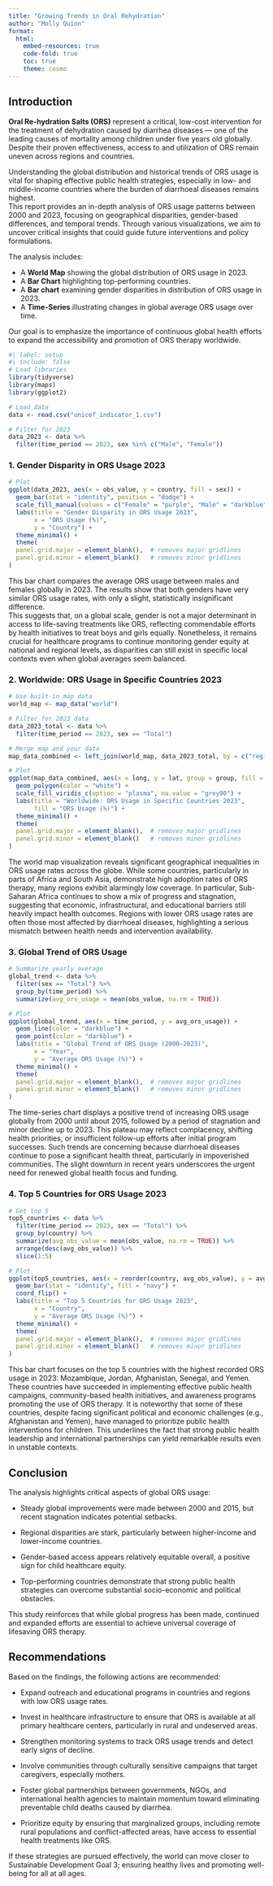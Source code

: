 ---
title: "Growing Trends in Oral Rehydration"
author: "Molly Quinn"
format:
  html:
    embed-resources: true
    code-fold: true
    toc: true
    theme: cosmo
---

## Introduction

**Oral Re-hydration Salts (ORS)** represent a critical, low-cost intervention for the treatment of dehydration caused by diarrhea diseases — one of the leading causes of mortality among children under five years old globally. Despite their proven effectiveness, access to and utilization of ORS remain uneven across regions and countries.

Understanding the global distribution and historical trends of ORS usage is vital for shaping effective public health strategies, especially in low- and middle-income countries where the burden of diarrhoeal diseases remains highest.\
This report provides an in-depth analysis of ORS usage patterns between 2000 and 2023, focusing on geographical disparities, gender-based differences, and temporal trends. Through various visualizations, we aim to uncover critical insights that could guide future interventions and policy formulations.

The analysis includes:

-   A **World Map** showing the global distribution of ORS usage in 2023.
-   A **Bar Chart** highlighting top-performing countries.
-   A **Bar chart** examining gender disparities in distribution of ORS usage in 2023.
-   A **Time-Series** illustrating changes in global average ORS usage over time.

Our goal is to emphasize the importance of continuous global health efforts to expand the accessibility and promotion of ORS therapy worldwide.

```{r}
#| label: setup
#| include: false
# Load libraries
library(tidyverse)
library(maps)
library(ggplot2)


```

```{r}
# Load data
data <- read.csv("unicef_indicator_1.csv")

# Filter for 2023
data_2023 <- data %>%
  filter(time_period == 2023, sex %in% c("Male", "Female"))

```

### 1. Gender Disparity in ORS Usage 2023

```{r}

# Plot
ggplot(data_2023, aes(x = obs_value, y = country, fill = sex)) +
  geom_bar(stat = "identity", position = "dodge") +
  scale_fill_manual(values = c("Female" = "purple", "Male" = "darkblue")) +
  labs(title = "Gender Disparity in ORS Usage 2023",
       x = "ORS Usage (%)",
       y = "Country") +
  theme_minimal() +
  theme(
  panel.grid.major = element_blank(),  # removes major gridlines
  panel.grid.minor = element_blank()   # removes minor gridlines
)
```

This bar chart compares the average ORS usage between males and females globally in 2023. The results show that both genders have very similar ORS usage rates, with only a slight, statistically insignificant difference.\
This suggests that, on a global scale, gender is not a major determinant in access to life-saving treatments like ORS, reflecting commendable efforts by health initiatives to treat boys and girls equally. Nonetheless, it remains crucial for healthcare programs to continue monitoring gender equity at national and regional levels, as disparities can still exist in specific local contexts even when global averages seem balanced.

### 2. Worldwide: ORS Usage in Specific Countries 2023

```{r}
# Use built-in map data
world_map <- map_data("world")

# Filter for 2023 data
data_2023_total <- data %>%
  filter(time_period == 2023, sex == "Total")

# Merge map and your data
map_data_combined <- left_join(world_map, data_2023_total, by = c("region" = "country"))

# Plot
ggplot(map_data_combined, aes(x = long, y = lat, group = group, fill = obs_value)) +
  geom_polygon(color = "white") +
  scale_fill_viridis_c(option = "plasma", na.value = "grey90") +
  labs(title = "Worldwide: ORS Usage in Specific Countries 2023",
       fill = "ORS Usage (%)") +
  theme_minimal() +
  theme(
  panel.grid.major = element_blank(),  # removes major gridlines
  panel.grid.minor = element_blank()   # removes minor gridlines
)

```

The world map visualization reveals significant geographical inequalities in ORS usage rates across the globe. While some countries, particularly in parts of Africa and South Asia, demonstrate high adoption rates of ORS therapy, many regions exhibit alarmingly low coverage. In particular, Sub-Saharan Africa continues to show a mix of progress and stagnation, suggesting that economic, infrastructural, and educational barriers still heavily impact health outcomes. Regions with lower ORS usage rates are often those most affected by diarrhoeal diseases, highlighting a serious mismatch between health needs and intervention availability.

### 3. Global Trend of ORS Usage

```{r}
# Summarize yearly average
global_trend <- data %>%
  filter(sex == "Total") %>%
  group_by(time_period) %>%
  summarize(avg_ors_usage = mean(obs_value, na.rm = TRUE))

# Plot
ggplot(global_trend, aes(x = time_period, y = avg_ors_usage)) +
  geom_line(color = "darkblue") +
  geom_point(color = "darkblue") +
  labs(title = "Global Trend of ORS Usage (2000–2023)",
       x = "Year",
       y = "Average ORS Usage (%)") +
  theme_minimal() +
  theme(
  panel.grid.major = element_blank(),  # removes major gridlines
  panel.grid.minor = element_blank()   # removes minor gridlines
)

```

The time-series chart displays a positive trend of increasing ORS usage globally from 2000 until about 2015, followed by a period of stagnation and minor decline up to 2023. This plateau may reflect complacency, shifting health priorities, or insufficient follow-up efforts after initial program successes. Such trends are concerning because diarrhoeal diseases continue to pose a significant health threat, particularly in impoverished communities. The slight downturn in recent years underscores the urgent need for renewed global health focus and funding.

### 4. Top 5 Countries for ORS Usage 2023

```{r}
# Get top 5
top5_countries <- data %>%
  filter(time_period == 2023, sex == "Total") %>%
  group_by(country) %>%
  summarize(avg_obs_value = mean(obs_value, na.rm = TRUE)) %>%
  arrange(desc(avg_obs_value)) %>%
  slice(1:5)

# Plot
ggplot(top5_countries, aes(x = reorder(country, avg_obs_value), y = avg_obs_value)) +
  geom_bar(stat = "identity", fill = "navy") +
  coord_flip() +
  labs(title = "Top 5 Countries for ORS Usage 2023",
       x = "Country",
       y = "Average ORS Usage (%)") +
  theme_minimal() +
  theme(
  panel.grid.major = element_blank(),  # removes major gridlines
  panel.grid.minor = element_blank()   # removes minor gridlines
)

```

This bar chart focuses on the top 5 countries with the highest recorded ORS usage in 2023: Mozambique, Jordan, Afghanistan, Senegal, and Yemen. These countries have succeeded in implementing effective public health campaigns, community-based health initiatives, and awareness programs promoting the use of ORS therapy. It is noteworthy that some of these countries, despite facing significant political and economic challenges (e.g., Afghanistan and Yemen), have managed to prioritize public health interventions for children. This underlines the fact that strong public health leadership and international partnerships can yield remarkable results even in unstable contexts.

## Conclusion

The analysis highlights critical aspects of global ORS usage:

-   Steady global improvements were made between 2000 and 2015, but recent stagnation indicates potential setbacks.

-   Regional disparities are stark, particularly between higher-income and lower-income countries.

-   Gender-based access appears relatively equitable overall, a positive sign for child healthcare equity.

-   Top-performing countries demonstrate that strong public health strategies can overcome substantial socio-economic and political obstacles.

This study reinforces that while global progress has been made, continued and expanded efforts are essential to achieve universal coverage of lifesaving ORS therapy.

## Recommendations

Based on the findings, the following actions are recommended:

-   Expand outreach and educational programs in countries and regions with low ORS usage rates.

-   Invest in healthcare infrastructure to ensure that ORS is available at all primary healthcare centers, particularly in rural and undeserved areas.

-   Strengthen monitoring systems to track ORS usage trends and detect early signs of decline.

-   Involve communities through culturally sensitive campaigns that target caregivers, especially mothers.

-   Foster global partnerships between governments, NGOs, and international health agencies to maintain momentum toward eliminating preventable child deaths caused by diarrhea.

-   Prioritize equity by ensuring that marginalized groups, including remote rural populations and conflict-affected areas, have access to essential health treatments like ORS.

If these strategies are pursued effectively, the world can move closer to Sustainable Development Goal 3; ensuring healthy lives and promoting well-being for all at all ages.
